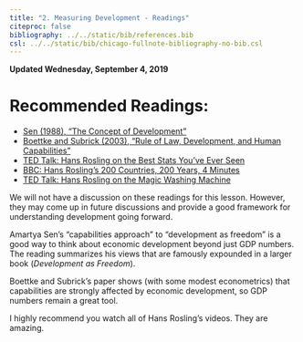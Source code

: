 ```yaml
---
title: "2. Measuring Development - Readings"
citeproc: false
bibliography: ../../static/bib/references.bib
csl: ../../static/bib/chicago-fullnote-bibliography-no-bib.csl
---
```


**Updated Wednesday, September 4, 2019**

# Recommended Readings:

- [<i class="fas fa-file-pdf"></i> Sen (1988), "The Concept of Development"](/readings/sen-1988-concept-of-development.pdf)
- [<i class="fas fa-file-pdf"></i> Boettke and Subrick (2003), "Rule of Law, Development, and Human Capabilities"](/readings/Boettke-Subrick-2003.pdf)
- [<i class="fab fa-youtube"></i> TED Talk: Hans Rosling on the Best Stats You've Ever Seen](https://www.ted.com/talks/hans_rosling_shows_the_best_stats_you_ve_ever_seen)
- [<i class="fab fa-youtube"></i> BBC: Hans Rosling's 200 Countries, 200 Years, 4 Minutes](https://www.youtube.com/watch?v=jbkSRLYSojo)
- [<i class="fab fa-youtube"></i> TED Talk: Hans Rosling on the Magic Washing Machine](https://www.ted.com/talks/hans_rosling_and_the_magic_washing_machine)


We will not have a discussion on these readings for this lesson. However, they may come up in future discussions and provide a good framework for understanding development going forward.

Amartya Sen's "capabilities approach" to "development as freedom" is a good way to think about economic development beyond just GDP numbers. The reading summarizes his views that are famously expounded in a larger book (*Development as Freedom*).

Boettke and Subrick's paper shows (with some modest econometrics) that capabilities are strongly affected by economic development, so GDP numbers remain a great tool.

I highly recommend you watch all of Hans Rosling's videos. They are amazing.